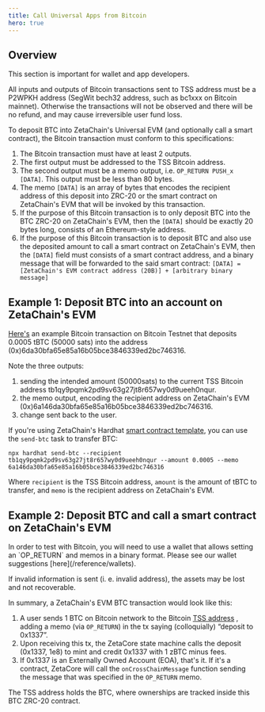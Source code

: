 ```yaml
---
title: Call Universal Apps from Bitcoin
hero: true
---
```



## Overview

<Alert variant="tip">This section is important for wallet and app developers.</Alert>

<Alert variant="tip">
  All inputs and outputs of Bitcoin transactions sent to TSS address must be a P2WPKH address (SegWit bech32 address,
  such as bc1xxx on Bitcoin mainnet). Otherwise the transactions will not be observed and there will be no refund, and
  may cause irreversible user fund loss.
</Alert>

To deposit BTC into ZetaChain's Universal EVM (and optionally call a smart
contract), the Bitcoin transaction must conform to this specifications:

1. The Bitcoin transaction must have at least 2 outputs.
2. The first output must be addressed to the TSS Bitcoin address.
3. The second output must be a memo output, i.e. `OP_RETURN PUSH_x [DATA]`. This
   output must be less than 80 bytes.
4. The memo `[DATA]` is an array of bytes that encodes the recipient address of
   this deposit into ZRC-20 or the smart contract on ZetaChain's EVM that will
   be invoked by this transaction.
5. If the purpose of this Bitcoin transaction is to only deposit BTC into the
   BTC ZRC-20 on ZetaChain's EVM, then the `[DATA]` should be exactly 20 bytes
   long, consists of an Ethereum-style address.
6. If the purpose of this Bitcoin transaction is to deposit BTC and also use the
   deposited amount to call a smart contract on ZetaChain's EVM, then the
   `[DATA]` field must consists of a smart contract address, and a binary
   message that will be forwarded to the said smart contract: `[DATA] = [ZetaChain's EVM contract address (20B)] + [arbitrary binary message]`

## Example 1: Deposit BTC into an account on ZetaChain's EVM

[Here's](https://blockstream.info/testnet/tx/952d60fd9efc1aad4b87a8a7a6d57a972d49e084de8b5dc524e163216c11c04f?expand)
an example Bitcoin transaction on Bitcoin Testnet that deposits 0.0005 tBTC
(50000 sats) into the address (0x)6da30bfa65e85a16b05bce3846339ed2bc746316.

Note the three outputs:

1. sending the intended amount (50000sats) to the current TSS Bitcoin address
   tb1qy9pqmk2pd9sv63g27jt8r657wy0d9ueeh0nqur.
2. the memo output, encoding the recipient address on ZetaChain's EVM
   (0x)6a146da30bfa65e85a16b05bce3846339ed2bc746316.
3. change sent back to the user.

If you're using ZetaChain's Hardhat [smart contract
template](https://github.com/zeta-chain/template), you can use the `send-btc`
task to transfer BTC:

```
npx hardhat send-btc --recipient tb1qy9pqmk2pd9sv63g27jt8r657wy0d9ueeh0nqur --amount 0.0005 --memo 6a146da30bfa65e85a16b05bce3846339ed2bc746316
```

Where `recipient` is the TSS Bitcoin address, `amount` is the amount of tBTC to
transfer, and `memo` is the recipient address on ZetaChain's EVM.

## Example 2: Deposit BTC and call a smart contract on ZetaChain's EVM

<Alert variant="tip">
  In order to test with Bitcoin, you will need to use a wallet that allows setting an `OP_RETURN` and memos in a binary
  format. Please see our wallet suggestions [here](/reference/wallets).
</Alert>

If invalid information is sent (i. e. invalid address), the assets may be lost
and not recoverable.

In summary, a ZetaChain's EVM BTC transaction would look like this:

1. A user sends 1 BTC on Bitcoin network to the Bitcoin [TSS
   address](/reference/contracts) , adding a memo (via `OP_RETURN`) in the tx
   saying (colloquially) “deposit to 0x1337”.
2. Upon receiving this tx, the ZetaCore state machine calls the deposit (0x1337,
   1e8) to mint and credit 0x1337 with 1 zBTC minus fees.
3. If 0x1337 is an Externally Owned Account (EOA), that's it. If it's a
   contract, ZetaCore will call the `onCrossChainMessage` function sending the
   message that was specified in the `OP_RETURN` memo.

The TSS address holds the BTC, where ownerships are tracked inside this BTC
ZRC-20 contract.
